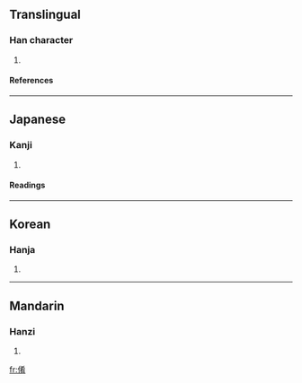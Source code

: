 ==Translingual==
===Han character===
{{Han char|rad=人|as=08|sn=10|four=|canj=人大大月 (OKKB), X人大大月 (XOKKB)}}
# {{defn|Han}}
====References====
{{Han ref|kx=0107.070|dkj=00749|dj=0227.170|hdz=10181.020|uh=5004|ud=20484}}
----
==Japanese==
===Kanji===
{{ja-kanji|grade=|rs=人08}}
# {{defn|Japanese}} 
====Readings====
{{ja-readings|on=[[こう]] (kō), [[ぎょう]] (gyō), [[かい]] (kai), [[え]] (e)|kun=[[もとる]] (motoru), [[そこなう]] (sokonau)}}
----
==Korean==
===Hanja===
{{ko-hanja|hangeul=효|rv=hyo|mr=hyo}}
# {{defn|Korean}}
----
==Mandarin==
===Hanzi===
{{cmn-hanzi|pin=[[liǎng]] (liang3), [[yáo]] (yao2)|wg=liang<sup>3</sup>, yao<sup>2</sup>}}
# {{defn|Mandarin}}

[[fr:倄]]
